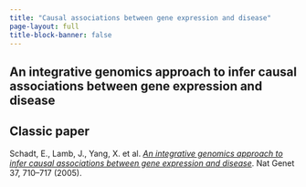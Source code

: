 ```yaml
---
title: "Causal associations between gene expression and disease"
page-layout: full
title-block-banner: false
---
```

## An integrative genomics approach to infer causal associations between gene expression and disease

::: {.callout-tip}
## Classic paper

Schadt, E., Lamb, J., Yang, X. et al. [*An integrative genomics approach to infer causal associations between gene expression and disease*](https://doi.org/10.1038/ng1589). Nat Genet 37, 710–717 (2005).
:::

